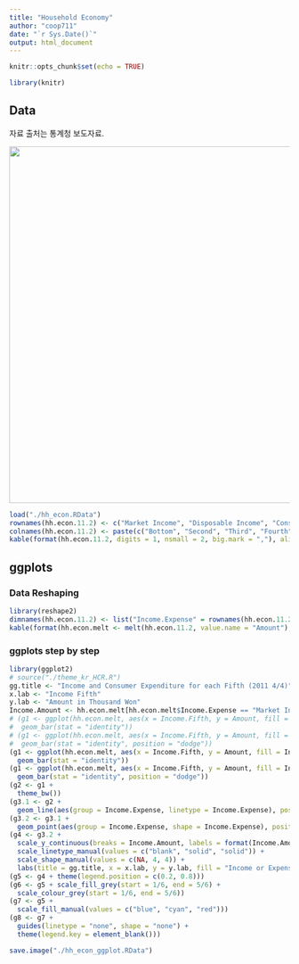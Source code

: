 ```yaml
---
title: "Household Economy"
author: "coop711"
date: "`r Sys.Date()`"
output: html_document
---
```


```r
knitr::opts_chunk$set(echo = TRUE)
```

```r
library(knitr)
```

## Data

자료 출처는 통계청 보도자료. 

<img src = "../pics/households_survey_5th_201144.png" width = 640/>

```r
load("./hh_econ.RData")
rownames(hh.econ.11.2) <- c("Market Income", "Disposable Income", "Consumer Spending")
colnames(hh.econ.11.2) <- paste(c("Bottom", "Second", "Third", "Fourth", "Top"), "Fifth")
kable(format(hh.econ.11.2, digits = 1, nsmall = 2, big.mark = ","), align = "r")
```

## ggplots

### Data Reshaping

```r
library(reshape2)
dimnames(hh.econ.11.2) <- list("Income.Expense" = rownames(hh.econ.11.2), "Income.Fifth" = colnames(hh.econ.11.2))
kable(format(hh.econ.melt <- melt(hh.econ.11.2, value.name = "Amount"), digits = 1, nsmall = 2, big.mark = ","), align = c("l", "l", "r"))
```

### ggplots step by step

```r
library(ggplot2)
# source("./theme_kr_HCR.R")
gg.title <- "Income and Consumer Expenditure for each Fifth (2011 4/4)"
x.lab <- "Income Fifth"
y.lab <- "Amount in Thousand Won"
Income.Amount <- hh.econ.melt[hh.econ.melt$Income.Expense == "Market Income", "Amount"]
# (g1 <- ggplot(hh.econ.melt, aes(x = Income.Fifth, y = Amount, fill = Income.Expense, colour = Income.Expense, group = Income.Expense)) + 
#  geom_bar(stat = "identity"))
# (g1 <- ggplot(hh.econ.melt, aes(x = Income.Fifth, y = Amount, fill = Income.Expense, colour = Income.Expense, group = Income.Expense)) + 
#  geom_bar(stat = "identity", position = "dodge"))
(g1 <- ggplot(hh.econ.melt, aes(x = Income.Fifth, y = Amount, fill = Income.Expense)) + 
  geom_bar(stat = "identity"))
(g1 <- ggplot(hh.econ.melt, aes(x = Income.Fifth, y = Amount, fill = Income.Expense)) + 
  geom_bar(stat = "identity", position = "dodge"))
(g2 <- g1 + 
  theme_bw())
(g3.1 <- g2 + 
  geom_line(aes(group = Income.Expense, linetype = Income.Expense), position = position_dodge(width = 1.0), size = 1))
(g3.2 <- g3.1 + 
  geom_point(aes(group = Income.Expense, shape = Income.Expense), position = position_dodge(width = 1.0), size = 3, stroke = 1.2, show.legend = FALSE))
(g4 <- g3.2 + 
  scale_y_continuous(breaks = Income.Amount, labels = format(Income.Amount, digits = 1, nsmall = 1, big.mark = ",")) + 
  scale_linetype_manual(values = c("blank", "solid", "solid")) +
  scale_shape_manual(values = c(NA, 4, 4)) +
  labs(title = gg.title, x = x.lab, y = y.lab, fill = "Income or Expenses", linetype = "Income or Expenses"))
(g5 <- g4 + theme(legend.position = c(0.2, 0.8)))
(g6 <- g5 + scale_fill_grey(start = 1/6, end = 5/6) + 
  scale_colour_grey(start = 1/6, end = 5/6))
(g7 <- g5 + 
  scale_fill_manual(values = c("blue", "cyan", "red")))  
(g8 <- g7 + 
  guides(linetype = "none", shape = "none") +
  theme(legend.key = element_blank()))
```

```r
save.image("./hh_econ_ggplot.RData")
```